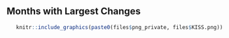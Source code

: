 ## Months with Largest Changes

<div class="columns-2">

```r
   knitr::include_graphics(paste0(files$png_private, files$KISS.png))
```

</div>